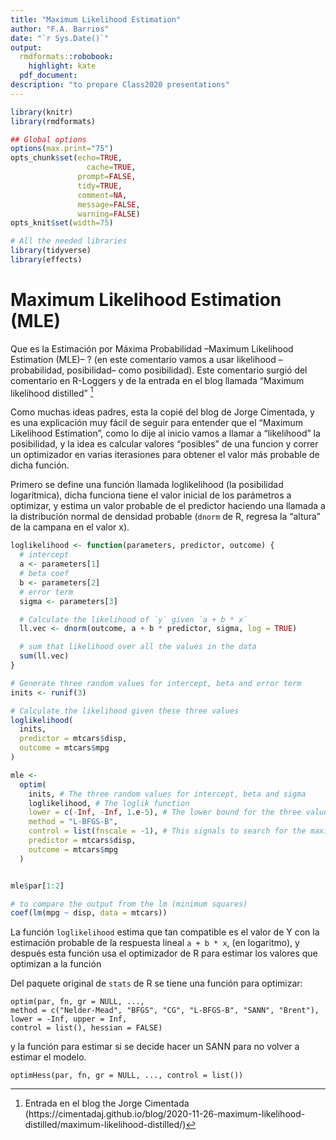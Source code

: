 ```yaml
---
title: "Maximum Likelihood Estimation"
author: "F.A. Barrios"
date: "`r Sys.Date()`"
output:
  rmdformats::robobook:
    highlight: kate
  pdf_document:
description: "to prepare Class2020 presentations"
---
```


```r
library(knitr)
library(rmdformats)

## Global options
options(max.print="75")
opts_chunk$set(echo=TRUE,
	             cache=TRUE,
               prompt=FALSE,
               tidy=TRUE,
               comment=NA,
               message=FALSE,
               warning=FALSE)
opts_knit$set(width=75)
```

```r
# All the needed libraries
library(tidyverse)
library(effects)
```
# Maximum Likelihood Estimation (MLE) 

Que es la Estimación por Máxima Probabilidad --Maximum Likelihood Estimation (MLE)-- ? (en este comentario vamos a usar likelihood --probabilidad, posibilidad-- como posibilidad). Este comentario surgió del comentario en R-Loggers y de la entrada en el blog llamada "Maximum likelihood distilled" [^1]

[^1]: Entrada en el blog the Jorge Cimentada (https://cimentadaj.github.io/blog/2020-11-26-maximum-likelihood-distilled/maximum-likelihood-distilled/)

Como muchas ideas padres, esta la copié del blog de Jorge Cimentada, y es una explicación muy fácil de seguir para entender que el "Maximum Likelihood Estimation", como lo dije al inicio vamos a llamar a "likelihood" la posibilidad, y la idea es calcular valores "posibles" de una funcion y correr un optimizador en varias iterasiones para obtener el valor más probable de dicha función. 

Primero se define una función llamada loglikelihood (la posibilidad logarítmica), dicha funciona tiene el valor inicial de los parámetros a optimizar, y estima un valor probable de el predictor haciendo una llamada a la distribución normal de densidad probable (`dnorm` de R, regresa la "altura" de la campana en el valor x).

```r
loglikelihood <- function(parameters, predictor, outcome) {
  # intercept
  a <- parameters[1]
  # beta coef
  b <- parameters[2]
  # error term
  sigma <- parameters[3]

  # Calculate the likelihood of `y` given `a + b * x`
  ll.vec <- dnorm(outcome, a + b * predictor, sigma, log = TRUE)

  # sum that likelihood over all the values in the data
  sum(ll.vec)
}

# Generate three random values for intercept, beta and error term
inits <- runif(3)

# Calculate the likelihood given these three values
loglikelihood(
  inits,
  predictor = mtcars$disp,
  outcome = mtcars$mpg
)

mle <-
  optim(
    inits, # The three random values for intercept, beta and sigma
    loglikelihood, # The loglik function
    lower = c(-Inf, -Inf, 1.e-5), # The lower bound for the three values (all can be negative except sigma, which is 1.e-5)
    method = "L-BFGS-B",
    control = list(fnscale = -1), # This signals to search for the maximum rather than the minimum
    predictor = mtcars$disp,
    outcome = mtcars$mpg
  )


mle$par[1:2]
```


```r
# to compare the output from the lm (minimum squares)
coef(lm(mpg ~ disp, data = mtcars))
```

La función `loglikelihood` estima que tan compatible es el valor de Y con la estimación probable de la respuesta lineal `a + b * x`, (en logaritmo), y después esta función usa el optimizador de R para estimar los valores que optimizan a la función

Del paquete original de `stats` de R se tiene una función para optimizar:

`optim(par, fn, gr = NULL, ..., `  
`     method = c("Nelder-Mead", "BFGS", "CG", "L-BFGS-B", "SANN", "Brent"), `  
`      lower = -Inf, upper = Inf, `  
`      control = list(), hessian = FALSE) `  

y la función para estimar si se decide hacer un SANN para no volver a estimar el modelo.

`optimHess(par, fn, gr = NULL, ..., control = list()) `



